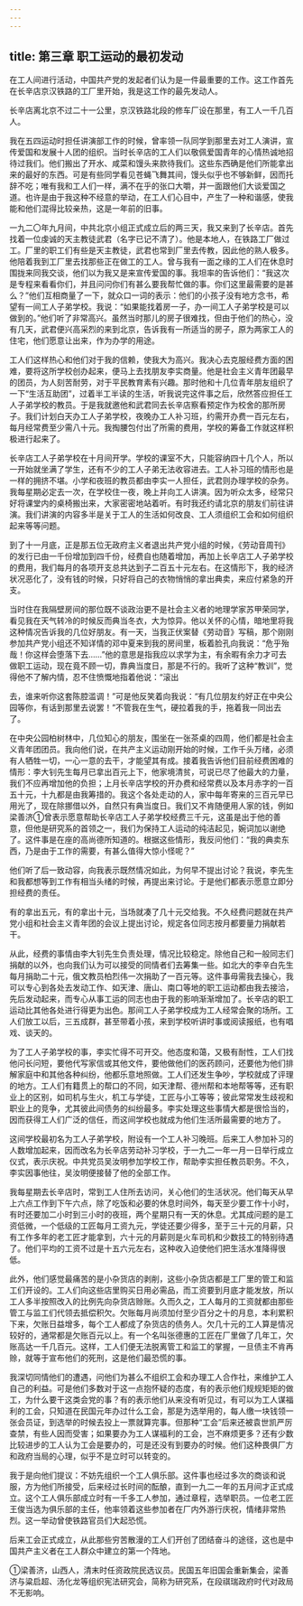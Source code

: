 ```yaml
---
---
---
```

title: 第三章 职工运动的最初发动
---




在工人间进行活动，中国共产党的发起者们认为是一件最重要的工作。这工作首先在长辛店京汉铁路的工厂里开始，我是这工作的最先发动人。

长辛店离北京不过二十一公里，京汉铁路北段的修车厂设在那里，有工人一千几百人。

我在五四运动时担任讲演部工作的时候，曾率领一队同学到那里去对工人演讲，宣传爱国和发展十人团的组织。当时长辛店的工人们以敬佩爱国青年的心情热诚地招待过我们。他们搬出了开水、咸菜和馒头来款待我们。这些东西确是他们所能拿出来的最好的东西。可是有些同学看见苍蝇飞舞其间，馒头似乎也不够新鲜，因而托辞不吃；唯有我和工人们一样，满不在乎的张口大嚼，并一面跟他们大谈爱国之道。也许是由于我这种不经意的举动，在工人们心目中，产生了一种和谐感，使我能和他们混得比较亲热，这是一年前的旧事。

一九二〇年九月间，中共北京小组正式成立后的两三天，我又来到了长辛店。首先找着一位虔诚的天主教徒武君（名字已记不清了）。他是本地人，在铁路工厂做过工。厂里的职工们有些是天主教徒，武君也常到厂里去传教，因此他的熟人极多。他陪着我到工厂里去找那些正在做工的工人。曾与我有一面之缘的工人们在休息时围拢来同我交谈，他们以为我又是来宣传爱国的事。我坦率的告诉他们：“我这次是专程来看看你们，并且问问你们有甚么要我帮忙做的事。你们这里最需要的是甚么？”他们互相商量了一下，就众口一词的表示：他们的小孩子没有地方念书，希望有一间工人子弟学校。我说：“如果能找着房一子，办一间工人子弟学校是可以做到的。”他们听了非常高兴。虽然当时那儿的房子很难找，但由于他们的热心，没有几天，武君便兴高采烈的来到北京，告诉我有一所适当的房子，原为两家工人的住宅，他们愿意让出来，作为办学的用途。

工人们这样热心和他们对于我的信赖，使我大为高兴。我决心去克服经费方面的困难，要将这所学校创办起来，便马上去找朋友李实商量。他是社会主义青年团最早的团员，为人刻苦耐劳，对于平民教育素有兴趣。那时他和十几位青年朋友组织了一下“生活互助团”，过着半工半读的生活，听我说完这件事之后，欣然答应担任工人子弟学校的教员。于是我就邀他和武君同去长辛店察看预定作为校舍的那所房子。我们计划白天办工人子弟学校，夜晚办工人补习班，约需开办费一百元左右，每月经常费至少需八十元。我掏腰包付出了所需的费用，学校的筹备工作就这样积极进行起来了。

长辛店工人子弟学校在十月间开学。学校的课室不大，只能容纳四十几个人，所以一开始就坐满了学生，还有不少的工人子弟无法收容进去。工人补习班的情形也是一样的拥挤不堪。小学和夜班的教员都由李实一人担任，武君则办理学校的杂务。我每星期必定去一次，在学校住一夜，晚上并向工人讲演。因为听众太多，经常只好将课堂内的桌椅搬出来，大家密密地站着听。有时我还约请北京的朋友们前往讲演。我们讲演的内容多半是关于工人的生活如何改良、工人须组织工会和如何组织起来等等问题。

到了十一月底，正是那五位无政府主义者退出共产党小组的时候，《劳动音周刊》的发行已由一千份增加到四千份，经费自也随着增加，再加上长辛店工人子弟学校的费用，我们每月的各项开支总共达到子二百五十元左右。在这情形下，我的经济状况恶化了，没有钱的时候，只好将自己的衣物悄悄的拿出典卖，来应付紧急的开支。

当时住在我隔壁房间的那位既不谈政治更不是社会主义者的地理学家苏甲荣同学，看见我在天气转冷的时候反而典当冬衣，大为惊异。他以关怀的心情，暗地里将我这种情况告诉我的几位好朋友。有一天，当我正伏案替《劳动音》写稿，那个刚刚参加共产党小组还不知详情的邓中夏来到我的房间里，板着脸孔向我说：“危乎殆哉！你这样会堕落下去……”他的意思是指我应以求学为主，有余暇有余力才可去做职工运动，现在竟不顾一切，靠典当度日，那是不行的。我听了这种“教训”，觉得他不了解内情，忍不住愤慨地指着他说：“滚出

去，谁来听你这套陈腔滥调！”可是他反笑着向我说：“有几位朋友约好正在中央公园等你，有话到那里去说罢！”不管我在生气，硬拉着我的手，拖着我一同出去了。

在中央公园柏树林中，几位知心的朋友，围坐在一张茶桌的四周，他们都是社会主义青年团团员。我向他们说，在共产主义运动刚开始的时候，工作千头万绪，必须有人牺牲一切，一心一意的去干，才能望其有成。接着我告诉他们目前经费困难的情形：李大钊先生每月已拿出百元上下，他家境清贫，可说已尽了他最大的力量，我们不应再增加他的负担；上月长辛店学校的开办费和经常费以及本月赤字的一百五十元，十九都是由我筹措的。我这个各处走动的人，家中每年寄来的三百元早已用光了，现在除挪借以外，自然只有典当度日。我们又不肯随便用人家的钱，例如梁善济①曾表示愿意帮助长辛店工人子弟学校经费三千元，这虽是出于他的善意，但他是研究系的首领之一，我们为保持工人运动的纯洁起见，婉词加以谢绝了。这件事是在座的高尚德所知道的。根据这些情形，我反问他们：“我的典卖东西，乃是由于工作的需要，有甚么值得大惊小怪呢？”

他们听了后一致动容，向我表示既然情况如此，为何早不提出讨论？我说，李先生和我都想等到工作有相当头绪的时候，再提出来讨论。于是他们都表示愿意立即分担经费的责任。

有的拿出五元，有的拿出十元，当场就凑了几十元交给我。不久经费问题就在共产党小组和社会主义青年团的会议上提出讨论，规定各位同志按月都要量力捐献若干。

从此，经费的事情由李大钊先生负责处理，情况比较稳定。除他自己和一般同志们捐献的以外，也向我们认为可以接受的同情者们去筹集一些。如北大的李辛白先生每月捐助二十元，俄文教员柏烈伟一次捐助了一百元等。这件事毋需我去操心，我可以专心到各处去发动工作、如天津、唐山、南口等地的职工运动都由我去接洽，先后发动起来，而专心从事工运的同志也由于我的影响渐渐增加了。长辛店的职工运动比其他各处进行得更为出色。那间工人子弟学校成为工人经常会聚的场所。工人们放工以后，三五成群，甚至带着小孩，来到学校听讲时事或阅读报纸，也有唱戏、谈天的。

为了工人子弟学校的事，李实忙得不可开交。他态度和蔼，又极有耐性，工人们找他问长问短，要他代写家信或其他文件，要他做他们的医药顾问，还要他为他们排解家庭中和其他各种纠纷，他都乐意地照做。工人们还发生争吵，学校就成了评理的地方。工人们有籍贯上的帮口的不同，如天津帮、德州帮和本地帮等等，还有职业上的区别，如司机与生火，机工与学徒，工匠与小工等等；彼此常常发生歧视和职业上的竞争，尤其彼此间债务的纠纷最多。李实处理这些事情大都是很恰当的，因而获得工人们广泛的信任，而这间学校也就成为他们生活所最需要的地方了。

这间学校最初名为工人子弟学校，附设有一个工人补习晚班。后来工人参加补习的人数增加起来，因而改名为长辛店劳动补习学校，于一九二一年一月一日举行成立仪式，表示庆祝。中共党员吴汝明参加学校工作，帮助李实担任教员职务。不久，李实因事他往，吴汝明便接替了他的全部工作。

我每星期去长辛店时，常到工人住所去访问，关心他们的生活状况。他们每天从早上六点工作到下午六点，除了吃饭和必要的休息时间外，每天至少要工作十小时，有时还要加二小时到三小时的夜班，两个星期只有一天的休息。尤其成问题的是工资低微，一个低级的工匠每月工资九元，学徒还要少得多，至于三十元的月薪，只有工作多年的老工匠才能拿到，六十元的月薪则是火车司机和少数技工的特别待遇了。他们平均的工资不过是十五六元左右，这种收入迫使他们把生活水准降得很低。

此外，他们感觉最痛苦的是小杂货店的剥削，这些小杂货店都是工厂里的管工和监工们开设的。工人们向这些店里购买日用必需品，而工资要到月底才能发放，所以工人多半按照改入的比例先向杂货店赊账。久而久之，工人每月的工资就都由那些管工与监工们代领去抵偿积欠。欠账每月尚须加付至少百分之十的月息，本利累积下来，欠账日益增多，每个工人都成了杂货店的债务人。欠几十元的工人算是情况较好的，通常都是欠账百元以上。有一个名叫张德惠的工匠在厂里做了几年工，欠账高达一千几百元。这样，工人们便无法脱离管工和监工的掌握，一旦债主不肯再赊，就等于宣布他们的死刑，这是他们最恐慌的事。

我深切同情他们的遭遇，问他们为甚么不组织工会和办理工人合作社，来维护工人自己的利益。可是他们多数对于这一点抱怀疑的态度，有的表示他们规规矩矩的做工，为什么要干这类会党的事？有的表示他们从来没有听见过，有可以为工人谋福利的工会，只知道在民国元年办过什么工会，那是为选举用的，每人缴一块钱领一张会员证，到选举的时候去投上一票就算完事。但那种“工会”后来还被袁世凯严厉查禁，有些人因而受害；如果要办为工人谋福利的工会，岂不麻烦更多？还有少数比较进步的工人认为工会是要办的，可是还没有到要办的时候。他们这种畏俱厂方和政府当局的心理，似乎不是立时可以转变的。

我于是向他们提议：不妨先组织一个工人俱乐部。这件事也经过多次的商谈和说服，方为他们所接受，后来经过长时间的酝酿，直到一九二一年的五月间才正式成立。这个工人俱乐部成立时有一千多工人参加，通过章程，选举职员。一位老工匠王俊当选为俱乐部的主任，他率领着这些参加者在厂内外游行庆祝，情绪非常热烈。这一举动曾使铁路官员们大起恐慌。

后来工会正式成立，从此那些穷苦散漫的工人们开创了团结奋斗的途径，这也是中国共产主义者在工人群众中建立的第一个阵地。

①梁善济，山西人，清末时任资政院民选议员。民国五年旧国会重新集会，梁善济与粱启超、汤化龙等组织宪法研究会，简称为研究系，在段祺瑞政府时代对政局不无影响。